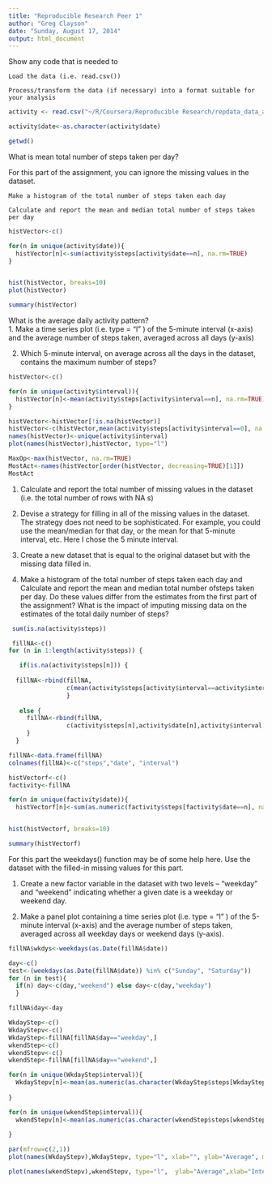 ```yaml
---
title: "Reproducible Research Peer 1"
author: "Greg Clayson"
date: "Sunday, August 17, 2014"
output: html_document
---
```

Show any code that is needed to

    Load the data (i.e. read.csv())

    Process/transform the data (if necessary) into a format suitable for your analysis


```r
activity <- read.csv("~/R/Coursera/Reproducible Research/repdata_data_activity/activity.csv")

activity$date<-as.character(activity$date)

getwd()
```
What is mean total number of steps taken per day?

For this part of the assignment, you can ignore the missing values in the dataset.

    Make a histogram of the total number of steps taken each day

    Calculate and report the mean and median total number of steps taken per day


```r
histVector<-c()

for(n in unique(activity$date)){
  histVector[n]<-sum(activity$steps[activity$date==n], na.rm=TRUE)
}


hist(histVector, breaks=10)
plot(histVector)

summary(histVector)


```

What is the average daily activity pattern?  
1. Make a time series plot (i.e. type = "l" ) of the 5-minute interval (x-axis) and the average number of steps taken, averaged across
all days (y-axis)

2. Which 5-minute interval, on average across all the days in the dataset, contains the maximum number of steps?
```r
histVector<-c()

for(n in unique(activity$interval)){
  histVector[n]<-mean(activity$steps[activity$interval==n], na.rm=TRUE)
}

histVector<-histVector[!is.na(histVector)]
histVector<-c(histVector,mean(activity$steps[activity$interval==0], na.rm=TRUE))
names(histVector)<-unique(activity$interval)
plot(names(histVector),histVector, type="l")

MaxOp<-max(histVector, na.rm=TRUE)
MostAct<-names(histVector[order(histVector, decreasing=TRUE)[1]])
MostAct


```

1. Calculate and report the total number of missing values in the dataset (i.e. the total number of rows with NA s)

2. Devise a strategy for filling in all of the missing values in the dataset. The strategy does not need to be sophisticated. For example, you could use the mean/median for that day, or the mean for that 5-minute interval, etc.  Here I chose the 5 minute interval.

3. Create a new dataset that is equal to the original dataset but with the missing data filled in.

4. Make a histogram of the total number of steps taken each day and Calculate and report the mean and median total number ofsteps taken per day. Do these values differ from the estimates from the first part of the assignment? What is the impact of imputing missing data on the estimates of the total daily number of steps?


```r
 sum(is.na(activity$steps))

 fillNA<-c()
for (n in 1:length(activity$steps)) {

   if(is.na(activity$steps[n])) {
     
  fillNA<-rbind(fillNA, 
                c(mean(activity$steps[activity$interval==activity$interval[1]], na.rm=TRUE),activity$date[n],activity$interval[n]))
                }
  
   else {
     fillNA<-rbind(fillNA,
                c(activity$steps[n],activity$date[n],activity$interval[n]))
     }
  }

fillNA<-data.frame(fillNA)
colnames(fillNA)<-c("steps","date", "interval")

histVectorf<-c()
factivity<-fillNA

for(n in unique(factivity$date)){
  histVectorf[n]<-sum(as.numeric(factivity$steps[factivity$date==n], na.rm=TRUE))}


hist(histVectorf, breaks=10)

summary(histVectorf)
```

For this part the weekdays() function may be of some help here. Use the dataset with the filled-in missing values for this part.  

1. Create a new factor variable in the dataset with two levels – "weekday" and "weekend" indicating whether a given date is a weekday or weekend day.  

1. Make a panel plot containing a time series plot (i.e. type = "l" ) of the 5-minute interval (x-axis) and the average number of steps taken, averaged across all weekday days or weekend days (y-axis). 

```r
fillNA$wkdys<-weekdays(as.Date(fillNA$date))

day<-c()
test<-(weekdays(as.Date(fillNA$date)) %in% c("Sunday", "Saturday"))
for (n in test){
  if(n) day<-c(day,"weekend") else day<-c(day,"weekday")  
  }

fillNA$day<-day

WkdayStep<-c()
WkdayStepv<-c()
WkdayStep<-fillNA[fillNA$day=="weekday",]
wkendStep<-c()
wkendStepv<-c()
wkendStep<-fillNA[fillNA$day=="weekend",]

for(n in unique(WkdayStep$interval)){
  WkdayStepv[n]<-mean(as.numeric(as.character(WkdayStep$steps[WkdayStep$interval==n])))
  
}

for(n in unique(wkendStep$interval)){
  wkendStepv[n]<-mean(as.numeric(as.character(wkendStep$steps[wkendStep$interval==n])))
  
}

par(mfrow=c(2,1)) 
plot(names(WkdayStepv),WkdayStepv, type="l", xlab="", ylab="Average", main="WeekDay (top) Weekend (bottom")

plot(names(wkendStepv),wkendStepv, type="l",  ylab="Average",xlab="Interval" )

```